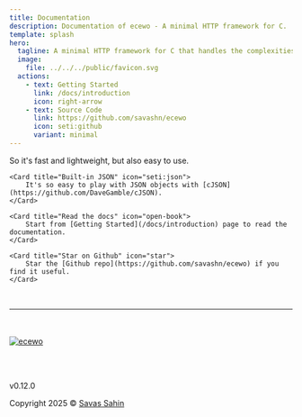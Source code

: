 ```yaml
---
title: Documentation
description: Documentation of ecewo - A minimal HTTP framework for C.
template: splash
hero:
  tagline: A minimal HTTP framework for C that handles the complexities of C programming and helps you build your backend with ease.
  image:
    file: ../../../public/favicon.svg
  actions:
    - text: Getting Started
      link: /docs/introduction
      icon: right-arrow
    - text: Source Code
      link: https://github.com/savashn/ecewo
      icon: seti:github
      variant: minimal
---
```



<CardGrid stagger>
	<Card title="Written in C" icon="seti:c">
		So it's fast and lightweight, but also easy to use.
	</Card>

	<Card title="Built-in JSON" icon="seti:json">
		It's so easy to play with JSON objects with [cJSON](https://github.com/DaveGamble/cJSON).
	</Card>

	<Card title="Read the docs" icon="open-book">
		Start from [Getting Started](/docs/introduction) page to read the documentation.
	</Card>

	<Card title="Star on Github" icon="star">
		Star the [Github repo](https://github.com/savashn/ecewo) if you find it useful.
	</Card>

</CardGrid>

<br />
<hr />
<br />
<br />

<div style={{ display: 'flex', flexDirection: 'column',justifyContent: 'center', alignItems: 'center' }}>
  <a href="https://github.com/savashn/ecewo">
    <img src='/ecewologo.svg' alt="ecewo" />
  </a>

  <br /><br />

  <p style={{fontSize: '2rem'}}>v0.12.0</p>
  <div>Copyright 2025 &copy; <a href="https://github.com/savashn">Savas Sahin</a></div>
</div>
